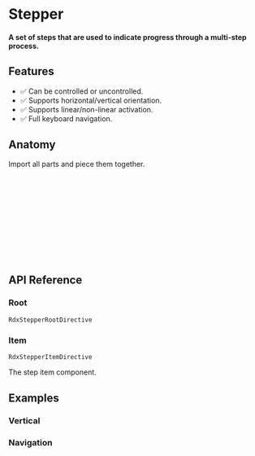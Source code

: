 
<Meta title="Primitives/Stepper" />

# Stepper

####  A set of steps that are used to indicate progress through a multi-step process.

<Canvas sourceState="hidden" of={Stories.Default} />

## Features

- ✅ Can be controlled or uncontrolled.
- ✅ Supports horizontal/vertical orientation.
- ✅ Supports linear/non-linear activation.
- ✅ Full keyboard navigation.

## Anatomy

Import all parts and piece them together.

```html
<div rdxStepperRoot >
    <div rdxStepperItem >
        <div rdxStepperSeparator></div>
        <button rdxStepperTrigger>
            <div rdxStepperIndicator></div>
        </button>

        <h4 rdxStepperTitle></h4>
        <p rdxStepperDescription></p>
    </div>
</div>
```

## API Reference

### Root

`RdxStepperRootDirective`

<ArgTypes of={RdxStepperRootDirective} />

### Item

`RdxStepperItemDirective`

The step item component.

<ArgTypes of={RdxStepperItemDirective} />

## Examples

### Vertical

<Canvas sourceState="hidden" of={Stories.Vertical} />

### Navigation

<Canvas sourceState="hidden" of={Stories.Navigation} />
